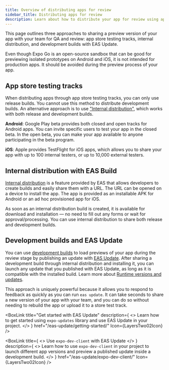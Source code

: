 ```yaml
---
title: Overview of distributing apps for review
sidebar_title: Distributing apps for review
description: Learn about how to distribute your app for review using app stores, internal distribution, and EAS Update.
---
```




This page outlines three approaches to sharing a preview version of your app with your team for QA and review: app store testing tracks, internal distribution, and development builds with EAS Update.

<Collapsible summary="Can I use Expo Go for reviewing releases?">

Even though Expo Go is an open-source sandbox that can be good for previewing isolated prototypes on Android and iOS, it is not intended for production apps. It should be avoided during the preview process of your app.

</Collapsible>

## App store testing tracks

When distributing apps through app store testing tracks, you can only use release builds. You cannot use this method to distribute development builds. An alternative approach is to use ["Internal distribution"](#internal-distribution-with-eas-build), which works with both release and development builds.

**Android**: Google Play beta provides both closed and open tracks for Android apps. You can invite specific users to test your app in the closed beta. In the open beta, you can make your app available to anyone participating in the beta program.

**iOS**: Apple provides TestFlight for iOS apps, which allows you to share your app with up to 100 internal testers, or up to 10,000 external testers.

<BoxLink
  title="EAS Submit"
  description="Learn how to upload your app to app store testing and release tracks."
  href="/submit/introduction"
  Icon={EasSubmitIcon}
/>

## Internal distribution with EAS Build

[Internal distribution](/build/internal-distribution/) is a feature provided by EAS that allows developers to create builds and easily share them with a URL. The URL can be opened on a device to install the app. The app is provided as an installable APK for Android or an ad hoc provisioned app for iOS.

As soon as an internal distribution build is created, it is available for download and installation &mdash; no need to fill out any forms or wait for approval/processing. You can use internal distribution to share both release and development builds.

<BoxLink
  title="How to set up an internal distribution build"
  description="Learn how EAS Build provides shareable URLs for your builds with your team for internal distribution."
  href="/build/internal-distribution/"
  Icon={BuildIcon}
/>

## Development builds and EAS Update

You can use [development builds](/develop/development-builds/introduction/) to load previews of your app during the review stage by publishing an update with [EAS Update](/eas-update/introduction/). After sharing a development build through internal distribution and installing it, you can launch any update that you published with EAS Update, as long as it is compatible with the installed build. Learn more about [Runtime versions and updates](/eas-update/runtime-versions/).

<Collapsible summary="You can use the Expo dashboard to launch updates and share a link to a specific update.">

<ContentSpotlight controls file="review/eas-update-01.mp4" />

</Collapsible>

<Collapsible summary="You can explore and launch updates directly from a development build.">

<ContentSpotlight controls file="review/eas-update-02.mp4" />

</Collapsible>

<Collapsible summary="You can configure GitHub actions to automatically publish updates on PRs and commits.">

<ContentSpotlight controls file="review/eas-update-03.mp4" />

</Collapsible>

This approach is uniquely powerful because it allows you to respond to feedback as quickly as you can run `eas update`. It can take seconds to share a new version of your app with your team, and you can do so without needing to rebuild the app or upload it to a store test track.

<BoxLink
  title="Get started with EAS Update"
  description={
    <>
      Learn how to get started using <CODE>expo-updates</CODE> library and use EAS Update in your
      project.
    </>
  }
  href="/eas-update/getting-started/"
  Icon={LayersTwo02Icon}
/>

<BoxLink
  title="Use GitHub Actions"
  description="Learn how to use GitHub Actions to automate the process of publishing updates with EAS Update. It also makes deploying updates consistent and fast, leaving you more time to develop your app."
  href="/eas-update/github-actions/"
  Icon={GithubIcon}
/>

<BoxLink
  title={
    <>
      Use <CODE>expo-dev-client</CODE> with EAS Update
    </>
  }
  description={
    <>
      Learn how to use <CODE>expo-dev-client</CODE> in your project to launch different app versions
      and preview a published update inside a development build.
    </>
  }
  href="/eas-update/expo-dev-client/"
  Icon={LayersTwo02Icon}
/>
